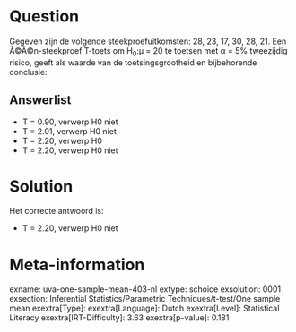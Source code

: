 Question
========

Gegeven zijn de volgende steekproefuitkomsten: 28, 23, 17, 30, 28, 21.
Een Ã©Ã©n-steekproef T-toets om H~0~:μ = 20 te toetsen met α = 5%
tweezijdig risico, geeft als waarde van de toetsingsgrootheid en
bijbehorende conclusie:

Answerlist
----------

* T = 0.90, verwerp H0 niet
* T = 2.01, verwerp H0 niet
* T = 2.20, verwerp H0
* T = 2.20, verwerp H0 niet

Solution
========

Het correcte antwoord is: 

* T = 2.20, verwerp H0 niet

Meta-information
================
exname: uva-one-sample-mean-403-nl
extype: schoice
exsolution: 0001
exsection: Inferential Statistics/Parametric Techniques/t-test/One sample mean
exextra[Type]: 
exextra[Language]: Dutch
exextra[Level]: Statistical Literacy
exextra[IRT-Difficulty]: 3.63
exextra[p-value]: 0.181
